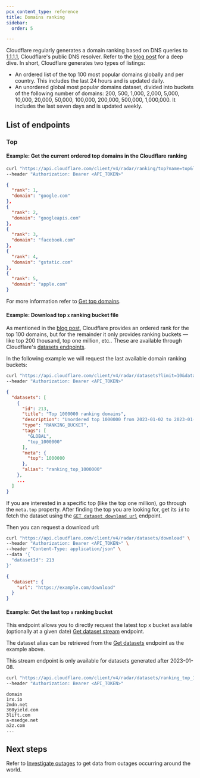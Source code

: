 ```yaml
---
pcx_content_type: reference
title: Domains ranking
sidebar:
  order: 5

---
```


Cloudflare regularly generates a domain ranking based on DNS queries to [1.1.1.1](/1.1.1.1/),  Cloudflare's public DNS resolver.  Refer to the [blog post](https://blog.cloudflare.com/radar-domain-rankings/) for a deep dive. In short, Cloudflare generates two types of listings:

* An ordered list of the top 100 most popular domains globally and per country. This includes the last 24 hours and is updated daily.
* An unordered global most popular domains dataset, divided into buckets of the following number of domains: 200, 500, 1,000, 2,000, 5,000, 10,000, 20,000, 50,000, 100,000, 200,000, 500,000, 1,000,000. It includes the last seven days and is updated weekly.

## List of endpoints

### Top

#### Example: Get the current ordered top domains in the Cloudflare ranking

```bash
curl "https://api.cloudflare.com/client/v4/radar/ranking/top?name=top&limit=5" \
--header "Authorization: Bearer <API_TOKEN>"
```

```json
{
  "rank": 1,
  "domain": "google.com"
},
{
  "rank": 2,
  "domain": "googleapis.com"
},
{
  "rank": 3,
  "domain": "facebook.com"
},
{
  "rank": 4,
  "domain": "gstatic.com"
},
{
  "rank": 5,
  "domain": "apple.com"
}
```

For more information refer to [Get top domains](/api/operations/radar-get-ranking-top-domains).

#### Example: Download top `x` ranking bucket file

As mentioned in the [blog post](https://blog.cloudflare.com/radar-domain-rankings/), Cloudflare provides an ordered rank
for the top 100 domains, but for the remainder it only provides ranking buckets — like top 200 thousand, top one million,
etc.. These are available through Cloudflare's [datasets endpoints](/api/operations/radar-get-reports-datasets).

In the following example we will request the last available domain ranking buckets:

```bash
curl "https://api.cloudflare.com/client/v4/radar/datasets?limit=10&datasetType=RANKING_BUCKET" \
--header "Authorization: Bearer <API_TOKEN>"
```

```json
{
  "datasets": [
    {
      "id": 213,
      "title": "Top 1000000 ranking domains",
      "description": "Unordered top 1000000 from 2023-01-02 to 2023-01-09",
      "type": "RANKING_BUCKET",
      "tags": [
        "GLOBAL",
        "top_1000000"
      ],
      "meta": {
        "top": 1000000
      },
      "alias": "ranking_top_1000000"
    },
    ...
  ]
}
```

If you are interested in a specific top (like the top one million), go through the `meta.top` property. After finding the top you are looking for, get its `id` to fetch the dataset using the [`GET dataset download url`](/api/operations/radar-post-reports-dataset-download-url) endpoint.

Then you can request a download url:

```bash
curl "https://api.cloudflare.com/client/v4/radar/datasets/download" \
--header "Authorization: Bearer <API_TOKEN>" \
--header "Content-Type: application/json" \
--data '{
  "datasetId": 213
}'
```

```json
{
  "dataset": {
    "url": "https://example.com/download"
  }
}
```

#### Example: Get the last top `x` ranking bucket

This endpoint allows you to directly request the latest top x bucket available (optionally at a given date)
[Get dataset stream](/api/operations/radar-get-reports-dataset-download) endpoint.

The dataset alias can be retrieved from the [Get datasets](/api/operations/radar-get-reports-datasets) endpoint
as the example above.

This stream endpoint is only available for datasets generated after 2023-01-08.

```bash
curl "https://api.cloudflare.com/client/v4/radar/datasets/ranking_top_1000" \
--header "Authorization: Bearer <API_TOKEN>"
```

```csv
domain
1rx.io
2mdn.net
360yield.com
3lift.com
a-msedge.net
a2z.com
...
```

## Next steps

Refer to [Investigate outages](/radar/investigate/outages/) to get data from outages occurring around the world.

